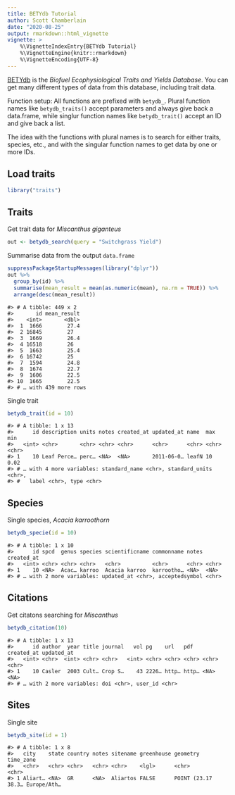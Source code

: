 ```yaml
---
title: BETYdb Tutorial
author: Scott Chamberlain
date: "2020-08-25"
output: rmarkdown::html_vignette
vignette: >
    %\VignetteIndexEntry{BETYdb Tutorial}
    %\VignetteEngine{knitr::rmarkdown}
    %\VignetteEncoding{UTF-8}
---
```




[BETYdb](https://www.betydb.org/) is the _Biofuel Ecophysiological Traits and Yields Database_. You can get many different types of data from this database, including trait data. 

Function setup: All functions are prefixed with `betydb_`. Plural function names like `betydb_traits()` accept parameters and always give back a data.frame, while singlur function names like `betydb_trait()` accept an ID and give back a list. 

The idea with the functions with plural names is to search for either traits, species, etc., and with the singular function names to get data by one or more IDs.

## Load traits


```r
library("traits")
```

## Traits

Get trait data for _Miscanthus giganteus_


```r
out <- betydb_search(query = "Switchgrass Yield")
```

Summarise data from the output `data.frame`


```r
suppressPackageStartupMessages(library("dplyr"))
out %>%
  group_by(id) %>%
  summarise(mean_result = mean(as.numeric(mean), na.rm = TRUE)) %>%
  arrange(desc(mean_result))
```

```
#> # A tibble: 449 x 2
#>       id mean_result
#>    <int>       <dbl>
#>  1  1666        27.4
#>  2 16845        27  
#>  3  1669        26.4
#>  4 16518        26  
#>  5  1663        25.4
#>  6 16742        25  
#>  7  1594        24.8
#>  8  1674        22.7
#>  9  1606        22.5
#> 10  1665        22.5
#> # … with 439 more rows
```

Single trait


```r
betydb_trait(id = 10)
```

```
#> # A tibble: 1 x 13
#>      id description units notes created_at updated_at name  max   min  
#>   <int> <chr>       <chr> <chr> <chr>      <chr>      <chr> <chr> <chr>
#> 1    10 Leaf Perce… perc… <NA>  <NA>       2011-06-0… leafN 10    0.02 
#> # … with 4 more variables: standard_name <chr>, standard_units <chr>,
#> #   label <chr>, type <chr>
```

## Species

Single species, _Acacia karroothorn_


```r
betydb_specie(id = 10)
```

```
#> # A tibble: 1 x 10
#>      id spcd  genus species scientificname commonname notes created_at
#>   <int> <chr> <chr> <chr>   <chr>          <chr>      <chr> <chr>     
#> 1    10 <NA>  Acac… karroo  Acacia karroo  karrootho… <NA>  <NA>      
#> # … with 2 more variables: updated_at <chr>, acceptedsymbol <chr>
```

## Citations

Get citatons searching for _Miscanthus_


```r
betydb_citation(10)
```

```
#> # A tibble: 1 x 13
#>      id author  year title journal   vol pg    url   pdf   created_at updated_at
#>   <int> <chr>  <int> <chr> <chr>   <int> <chr> <chr> <chr> <chr>      <chr>     
#> 1    10 Casler  2003 Cult… Crop S…    43 2226… http… http… <NA>       <NA>      
#> # … with 2 more variables: doi <chr>, user_id <chr>
```

## Sites

Single site


```r
betydb_site(id = 1)
```

```
#> # A tibble: 1 x 8
#>   city    state country notes sitename greenhouse geometry           time_zone  
#>   <chr>   <chr> <chr>   <chr> <chr>    <lgl>      <chr>              <chr>      
#> 1 Aliart… <NA>  GR      <NA>  Aliartos FALSE      POINT (23.17 38.3… Europe/Ath…
```

